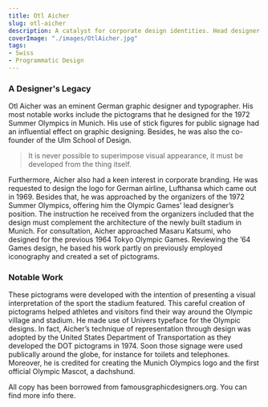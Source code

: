```yaml
---
title: Otl Aicher
slug: otl-aicher
description: A catalyst for corporate design identities. Head designer of the 1972 Munich Olympics.
coverImage: "./images/OtlAicher.jpg"
tags:
- Swiss
- Programmatic Design
---
```


### A Designer's Legacy

Otl Aicher was an eminent German graphic designer and typographer. His most notable works include the pictograms that he designed for the 1972 Summer Olympics in Munich. His use of stick figures for public signage had an influential effect on graphic designing. Besides, he was also the co-founder of the Ulm School of Design.

> It is never possible to superimpose visual appearance, it must be developed from the thing itself.

Furthermore, Aicher also had a keen interest in corporate branding. He was requested to design the logo for German airline, Lufthansa which came out in 1969. Besides that, he was approached by the organizers of the 1972 Summer Olympics, offering him the Olympic Games’ lead designer’s position. The instruction he received from the organizers included that the design must complement the architecture of the newly built stadium in Munich. For consultation, Aicher approached Masaru Katsumi, who designed for the previous 1964 Tokyo Olympic Games. Reviewing the ’64 Games design, he based his work partly on previously employed iconography and created a set of pictograms.

### Notable Work

These pictograms were developed with the intention of presenting a visual interpretation of the sport the stadium featured. This careful creation of pictograms helped athletes and visitors find their way around the Olympic village and stadium. He made use of Univers typeface for the Olympic designs. In fact, Aicher’s technique of representation through design was adopted by the United States Department of Transportation as they developed the DOT pictograms in 1974. Soon those signage were used publically around the globe, for instance for toilets and telephones. Moreover, he is credited for creating the Munich Olympics logo and the first official Olympic Mascot, a dachshund.

All copy has been borrowed from famousgraphicdesigners.org. You can find more info there.